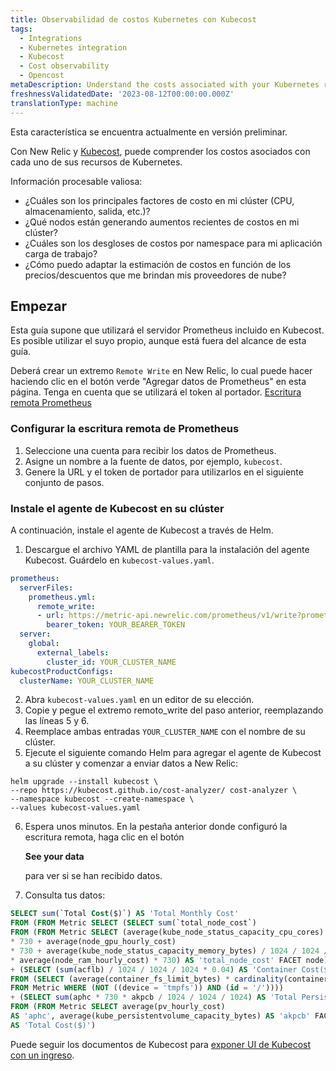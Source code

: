 ```yaml
---
title: Observabilidad de costos Kubernetes con Kubecost
tags:
  - Integrations
  - Kubernetes integration
  - Kubecost
  - Cost observability
  - Opencost
metaDescription: Understand the costs associated with your Kubernetes resources
freshnessValidatedDate: '2023-08-12T00:00:00.000Z'
translationType: machine
---
```


<Callout title="Avance">
  Esta característica se encuentra actualmente en versión preliminar.
</Callout>

Con New Relic y [Kubecost](https://kubecost.github.io/cost-analyzer/), puede comprender los costos asociados con cada uno de sus recursos de Kubernetes.

Información procesable valiosa:

* ¿Cuáles son los principales factores de costo en mi clúster (CPU, almacenamiento, salida, etc.)?
* ¿Qué nodos están generando aumentos recientes de costos en mi clúster?
* ¿Cuáles son los desgloses de costos por namespace para mi aplicación carga de trabajo?
* ¿Cómo puedo adaptar la estimación de costos en función de los precios/descuentos que me brindan mis proveedores de nube?

## Empezar

Esta guía supone que utilizará el servidor Prometheus incluido en Kubecost. Es posible utilizar el suyo propio, aunque está fuera del alcance de esta guía.

Deberá crear un extremo `Remote Write` en New Relic, lo cual puede hacer haciendo clic en el botón verde "Agregar datos de Prometheus" en esta página. Tenga en cuenta que se utilizará el token al portador. [Escritura remota Prometheus](/docs/infrastructure/prometheus-integrations/install-configure-remote-write/set-your-prometheus-remote-write-integration/)

### Configurar la escritura remota de Prometheus

1. Seleccione una cuenta para recibir los datos de Prometheus.
2. Asigne un nombre a la fuente de datos, por ejemplo, `kubecost`.
3. Genere la URL y el token de portador para utilizarlos en el siguiente conjunto de pasos.

### Instale el agente de Kubecost en su clúster

A continuación, instale el agente de Kubecost a través de Helm.

1. Descargue el archivo YAML de plantilla para la instalación del agente Kubecost. Guárdelo en `kubecost-values.yaml`.

```yaml
prometheus:
  serverFiles:
    prometheus.yml:
      remote_write:
      - url: https://metric-api.newrelic.com/prometheus/v1/write?prometheus_server=YOUR_CLUSTER_NAME
        bearer_token: YOUR_BEARER_TOKEN
  server:
    global:
      external_labels:
        cluster_id: YOUR_CLUSTER_NAME
kubecostProductConfigs:
  clusterName: YOUR_CLUSTER_NAME
```

2. Abra `kubecost-values.yaml` en un editor de su elección.
3. Copie y pegue el extremo remoto_write del paso anterior, reemplazando las líneas 5 y 6.
4. Reemplace ambas entradas `YOUR_CLUSTER_NAME` con el nombre de su clúster.
5. Ejecute el siguiente comando Helm para agregar el agente de Kubecost a su clúster y comenzar a enviar datos a New Relic:

```shell
helm upgrade --install kubecost \
--repo https://kubecost.github.io/cost-analyzer/ cost-analyzer \
--namespace kubecost --create-namespace \
--values kubecost-values.yaml
```

6. Espera unos minutos. En la pestaña anterior donde configuró la escritura remota, haga clic en el botón

   <DoNotTranslate>**See your data**</DoNotTranslate>

   para ver si se han recibido datos.

7. Consulta tus datos:

```sql
SELECT sum(`Total Cost($)`) AS 'Total Monthly Cost'
FROM (FROM Metric SELECT (SELECT sum(`total_node_cost`)
FROM (FROM Metric SELECT (average(kube_node_status_capacity_cpu_cores) * average(node_cpu_hourly_cost)
* 730 + average(node_gpu_hourly_cost)
* 730 + average(kube_node_status_capacity_memory_bytes) / 1024 / 1024 / 1024
* average(node_ram_hourly_cost) * 730) AS 'total_node_cost' FACET node))
+ (SELECT (sum(acflb) / 1024 / 1024 / 1024 * 0.04) AS 'Container Cost($)'
FROM (SELECT (average(container_fs_limit_bytes) * cardinality(container_fs_limit_bytes)) AS 'acflb'
FROM Metric WHERE (NOT ((device = 'tmpfs')) AND (id = '/'))))
+ (SELECT sum(aphc * 730 * akpcb / 1024 / 1024 / 1024) AS 'Total Persistent Volume Cost($)'
FROM (FROM Metric SELECT average(pv_hourly_cost)
AS 'aphc', average(kube_persistentvolume_capacity_bytes) AS 'akpcb' FACET persistentvolume, instance))
AS 'Total Cost($)')
```

Puede seguir los documentos de Kubecost para [exponer UI de Kubecost con un ingreso](https://docs.kubecost.com/install-and-configure/install/ingress-examples).